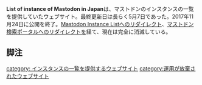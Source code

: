 {{Infobox software
| Name = List of instances of Mastodon in Japan
<!--| Image = -->
| Developer = [[h3zjp]]
| Platform = ウェブ
| Launch = 2017年4月15日
| Web = <nowiki>http://h3zjp.sub.jp/mstdn</nowiki> (リンク切れ)
}}

'''List of instance of Mastodon in Japan'''は、マストドンのインスタンスの一覧を提供していたウェブサイト。最終更新日は長らく5月7日であった。2017年11月24日に公開を終了。[[Mastodon Instance List]]へのリダイレクト、[[マストドン検索ポータル]]へのリダイレクトを経て、現在は完全に消滅している。

==脚注==
<references />

[[category: インスタンスの一覧を提供するウェブサイト]]
[[category:運用が放棄されたウェブサイト]]
{{DEFAULTSORT:listofinstancesofmastodoninjapan}}